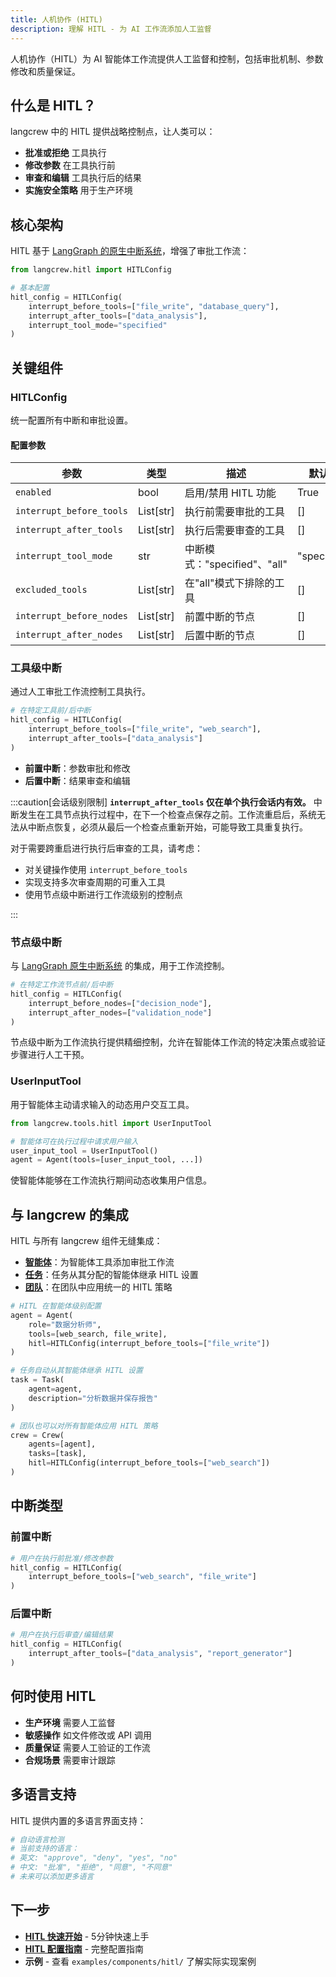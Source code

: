 ```yaml
---
title: 人机协作 (HITL)
description: 理解 HITL - 为 AI 工作流添加人工监督
---
```


人机协作（HITL）为 AI 智能体工作流提供人工监督和控制，包括审批机制、参数修改和质量保证。

## 什么是 HITL？

langcrew 中的 HITL 提供战略控制点，让人类可以：

- **批准或拒绝** 工具执行
- **修改参数** 在工具执行前
- **审查和编辑** 工具执行后的结果
- **实施安全策略** 用于生产环境

## 核心架构

HITL 基于 [LangGraph 的原生中断系统](https://langchain-ai.github.io/langgraph/concepts/human_in_the_loop/)，增强了审批工作流：

```python
from langcrew.hitl import HITLConfig

# 基本配置
hitl_config = HITLConfig(
    interrupt_before_tools=["file_write", "database_query"],
    interrupt_after_tools=["data_analysis"],
    interrupt_tool_mode="specified"
)
```

## 关键组件

### HITLConfig

统一配置所有中断和审批设置。

#### 配置参数

| 参数 | 类型 | 描述 | 默认值 |
|------|------|------|--------|
| `enabled` | bool | 启用/禁用 HITL 功能 | True |
| `interrupt_before_tools` | List[str] | 执行前需要审批的工具 | [] |
| `interrupt_after_tools` | List[str] | 执行后需要审查的工具 | [] |
| `interrupt_tool_mode` | str | 中断模式："specified"、"all" | "specified" |
| `excluded_tools` | List[str] | 在"all"模式下排除的工具 | [] |
| `interrupt_before_nodes` | List[str] | 前置中断的节点 | [] |
| `interrupt_after_nodes` | List[str] | 后置中断的节点 | [] |

### 工具级中断

通过人工审批工作流控制工具执行。

```python
# 在特定工具前/后中断
hitl_config = HITLConfig(
    interrupt_before_tools=["file_write", "web_search"],
    interrupt_after_tools=["data_analysis"]
)
```

- **前置中断**：参数审批和修改
- **后置中断**：结果审查和编辑

:::caution[会话级别限制]
**`interrupt_after_tools` 仅在单个执行会话内有效。** 中断发生在工具节点执行过程中，在下一个检查点保存之前。工作流重启后，系统无法从中断点恢复，必须从最后一个检查点重新开始，可能导致工具重复执行。

对于需要跨重启进行执行后审查的工具，请考虑：

- 对关键操作使用 `interrupt_before_tools`
- 实现支持多次审查周期的可重入工具
- 使用节点级中断进行工作流级别的控制点

:::

### 节点级中断

与 [LangGraph 原生中断系统](https://langchain-ai.github.io/langgraph/concepts/human_in_the_loop/) 的集成，用于工作流控制。

```python
# 在特定工作流节点前/后中断
hitl_config = HITLConfig(
    interrupt_before_nodes=["decision_node"],
    interrupt_after_nodes=["validation_node"]
)
```

节点级中断为工作流执行提供精细控制，允许在智能体工作流的特定决策点或验证步骤进行人工干预。

### UserInputTool

用于智能体主动请求输入的动态用户交互工具。

```python
from langcrew.tools.hitl import UserInputTool

# 智能体可在执行过程中请求用户输入
user_input_tool = UserInputTool()
agent = Agent(tools=[user_input_tool, ...])
```

使智能体能够在工作流执行期间动态收集用户信息。

## 与 langcrew 的集成

HITL 与所有 langcrew 组件无缝集成：

- **[智能体](/zh/concepts/agents)**：为智能体工具添加审批工作流
- **[任务](/zh/concepts/tasks)**：任务从其分配的智能体继承 HITL 设置
- **[团队](/zh/concepts/crews)**：在团队中应用统一的 HITL 策略

```python
# HITL 在智能体级别配置
agent = Agent(
    role="数据分析师", 
    tools=[web_search, file_write],
    hitl=HITLConfig(interrupt_before_tools=["file_write"])
)

# 任务自动从其智能体继承 HITL 设置
task = Task(
    agent=agent,
    description="分析数据并保存报告"
)

# 团队也可以对所有智能体应用 HITL 策略
crew = Crew(
    agents=[agent], 
    tasks=[task],
    hitl=HITLConfig(interrupt_before_tools=["web_search"])
)
```

## 中断类型

### 前置中断

```python
# 用户在执行前批准/修改参数
hitl_config = HITLConfig(
    interrupt_before_tools=["web_search", "file_write"]
)
```

### 后置中断

```python
# 用户在执行后审查/编辑结果
hitl_config = HITLConfig(
    interrupt_after_tools=["data_analysis", "report_generator"]
)
```

## 何时使用 HITL

- **生产环境** 需要人工监督
- **敏感操作** 如文件修改或 API 调用
- **质量保证** 需要人工验证的工作流
- **合规场景** 需要审计跟踪

## 多语言支持

HITL 提供内置的多语言界面支持：

```python
# 自动语言检测
# 当前支持的语言：
# 英文: "approve", "deny", "yes", "no"
# 中文: "批准", "拒绝", "同意", "不同意"
# 未来可以添加更多语言
```

## 下一步

- **[HITL 快速开始](/zh/guides/hitl/getting-started)** - 5分钟快速上手
- **[HITL 配置指南](/zh/guides/hitl/configuration)** - 完整配置指南
- **示例** - 查看 `examples/components/hitl/` 了解实际实现案例
